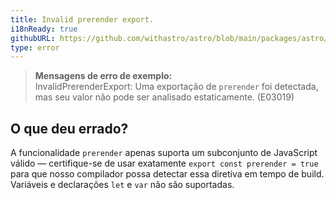 ```yaml
---
title: Invalid prerender export.
i18nReady: true
githubURL: https://github.com/withastro/astro/blob/main/packages/astro/src/core/errors/errors-data.ts
type: error
---
```


> **Mensagens de erro de exemplo:**<br/>
InvalidPrerenderExport: Uma exportação de `prerender` foi detectada, mas seu valor não pode ser analisado estaticamente. (E03019)

## O que deu errado?

A funcionalidade `prerender` apenas suporta um subconjunto de JavaScript válido — certifique-se de usar exatamente `export const prerender = true` para que nosso compilador possa detectar essa diretiva em tempo de build. Variáveis e declarações `let` e `var` não são suportadas.




